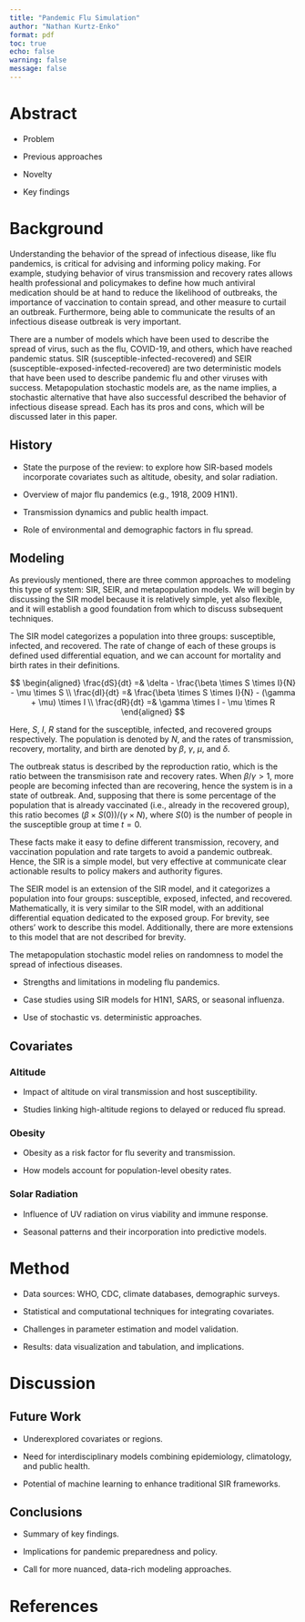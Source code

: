 ```yaml
---
title: "Pandemic Flu Simulation"
author: "Nathan Kurtz-Enko"
format: pdf
toc: true
echo: false
warning: false
message: false
---
```


# Abstract

- Problem

- Previous approaches

- Novelty

- Key findings

# Background

Understanding the behavior of the spread of infectious disease, like flu pandemics, is critical for advising and informing policy making. For example, studying behavior of virus transmission and recovery rates allows health professional and policymakes to define how much antiviral medication should be at hand to reduce the likelihood of outbreaks, the importance of vaccination to contain spread, and other measure to curtail an outbreak. Furthermore, being able to communicate the results of an infectious disease outbreak is very important. 

There are a number of models which have been used to describe the spread of virus, such as the flu, COVID-19, and others, which have reached pandemic status. SIR (susceptible-infected-recovered) and SEIR (susceptible-exposed-infected-recovered) are two deterministic models that have been used to describe pandemic flu and other viruses with success. Metapopulation stochastic models are, as the name implies, a stochastic alternative that have also successful described the behavior of infectious disease spread. Each has its pros and cons, which will be discussed later in this paper.

## History

- State the purpose of the review: to explore how SIR-based models incorporate covariates such as altitude, obesity, and solar radiation.

- Overview of major flu pandemics (e.g., 1918, 2009 H1N1).

- Transmission dynamics and public health impact.

- Role of environmental and demographic factors in flu spread.

## Modeling

As previously mentioned, there are three common approaches to modeling this type of system: SIR, SEIR, and metapopulation models. We will begin by discussing the SIR model because it is relatively simple, yet also flexible, and it will establish a good foundation from which to discuss subsequent techniques.

The SIR model categorizes a population into three groups: susceptible, infected, and recovered. The rate of change of each of these groups is defined used differential equation, and we can account for mortality and birth rates in their definitions.

$$
\begin{aligned}
\frac{dS}{dt} =& \delta - \frac{\beta \times S \times I}{N} - \mu \times S \\
\frac{dI}{dt} =& \frac{\beta \times S \times I}{N} - (\gamma + \mu) \times I \\
\frac{dR}{dt} =& \gamma \times I - \mu \times R
\end{aligned}
$$

Here, $S$, $I$, $R$ stand for the susceptible, infected, and recovered groups respectively. The population is denoted by $N$, and the rates of transmission, recovery, mortality, and birth are denoted by $\beta$, $\gamma$, $\mu$, and $\delta$. 

The outbreak status is described by the reproduction ratio, which is the ratio between the transmisison rate and recovery rates. When $\beta / \gamma > 1$, more people are becoming infected than are recovering, hence the system is in a state of outbreak. And, supposing that there is some percentage of the population that is already vaccinated (i.e., already in the recovered group), this ratio becomes $(\beta \times S(0))/(\gamma \times N)$, where $S(0)$ is the number of people in the susceptible group at time $t=0$.

These facts make it easy to define different transmission, recovery, and vaccination population and rate targets to avoid a pandemic outbreak. Hence, the SIR is a simple model, but very effective at communicate clear actionable results to policy makers and authority figures.

The SEIR model is an extension of the SIR model, and it categorizes a population into four groups: susceptible, exposed, infected, and recovered. Mathematically, it is very similar to the SIR model, with an additional differential equation dedicated to the exposed group. For brevity, see others' work to describe this model. Additionally, there are more extensions to this model that are not described for brevity.

The metapopulation stochastic model relies on randomness to model the spread of infectious diseases.

- Strengths and limitations in modeling flu pandemics.

- Case studies using SIR models for H1N1, SARS, or seasonal influenza.

- Use of stochastic vs. deterministic approaches.

## Covariates

### Altitude

- Impact of altitude on viral transmission and host susceptibility.

- Studies linking high-altitude regions to delayed or reduced flu spread.

### Obesity

- Obesity as a risk factor for flu severity and transmission.

- How models account for population-level obesity rates.

### Solar Radiation

- Influence of UV radiation on virus viability and immune response.

- Seasonal patterns and their incorporation into predictive models.

# Method

- Data sources: WHO, CDC, climate databases, demographic surveys.

- Statistical and computational techniques for integrating covariates.

- Challenges in parameter estimation and model validation.

- Results: data visualization and tabulation, and implications.

# Discussion

## Future Work

- Underexplored covariates or regions.

- Need for interdisciplinary models combining epidemiology, climatology, and public health.

- Potential of machine learning to enhance traditional SIR frameworks.

## Conclusions

- Summary of key findings.

- Implications for pandemic preparedness and policy.

- Call for more nuanced, data-rich modeling approaches.

# References